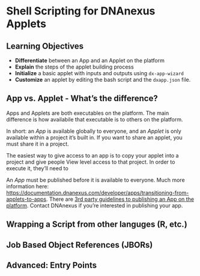 # Shell Scripting for DNAnexus Applets

## Learning Objectives

- **Differentiate** between an App and an Applet on the platform
- **Explain** the steps of the applet building process
- **Initialize** a basic applet with inputs and outputs using `dx-app-wizard`
- **Customize** an applet by editing the bash script and the `dxapp.json` file.

## App vs. Applet - What's the difference?

Apps and Applets are both executables on the platform. The main difference is how availabile that executable is to others on the platform.

In short: an *App* is available globally to everyone, and an *Applet* is only available within a project it's built in. If you want to share an applet, you must share it in a project. 

The easiest way to give access to an app is to copy your applet into a project and give people View level access to that project. In order to execute it, they'll need to 

An *App* must be published before it is available to everyone. Much more information here: <https://documentation.dnanexus.com/developer/apps/transitioning-from-applets-to-apps>. There are [3rd party guidelines to publishing an App on the platform](https://documentation.dnanexus.com/developer/apps/3rd-party-and-community-apps/third-party-app-style-guide). Contact DNAnexus if you're interested in publishing your app. 

## Wrapping a Script from other languges (R, etc.)


## 

## Job Based Object References (JBORs) 


## Advanced: Entry Points


